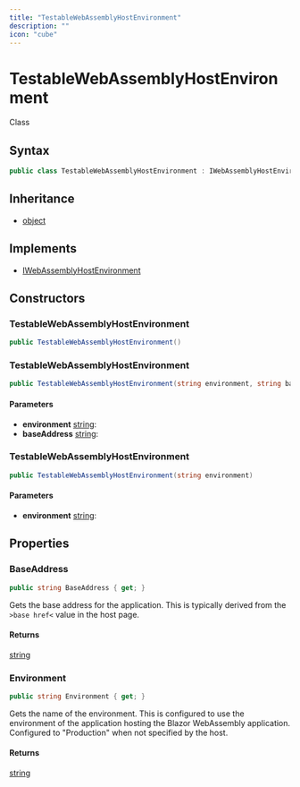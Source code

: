 ```yaml
---
title: "TestableWebAssemblyHostEnvironment"
description: ""
icon: "cube"
---
```


# TestableWebAssemblyHostEnvironment

<Badge variant="outline">Class</Badge>

## Syntax

```csharp
public class TestableWebAssemblyHostEnvironment : IWebAssemblyHostEnvironment
```

## Inheritance

- [object](https://learn.microsoft.com/dotnet/api/system.object)

## Implements

- [IWebAssemblyHostEnvironment](https://learn.microsoft.com/dotnet/api/microsoft.aspnetcore.components.webassembly.hosting.iwebassemblyhostenvironment)

## Constructors

### TestableWebAssemblyHostEnvironment

```csharp
public TestableWebAssemblyHostEnvironment()
```

### TestableWebAssemblyHostEnvironment

```csharp
public TestableWebAssemblyHostEnvironment(string environment, string baseAddress)
```

#### Parameters

- **environment** [string](https://learn.microsoft.com/dotnet/api/system.string): 
- **baseAddress** [string](https://learn.microsoft.com/dotnet/api/system.string): 

### TestableWebAssemblyHostEnvironment

```csharp
public TestableWebAssemblyHostEnvironment(string environment)
```

#### Parameters

- **environment** [string](https://learn.microsoft.com/dotnet/api/system.string): 


## Properties

### BaseAddress

```csharp
public string BaseAddress { get; }
```

Gets the base address for the application. This is typically derived from the <code>&gt;base href&lt;</code> value in the host page.

#### Returns

[string](https://learn.microsoft.com/dotnet/api/system.string)

### Environment

```csharp
public string Environment { get; }
```

Gets the name of the environment. This is configured to use the environment of the application hosting the Blazor WebAssembly application.
Configured to "Production" when not specified by the host.

#### Returns

[string](https://learn.microsoft.com/dotnet/api/system.string)


